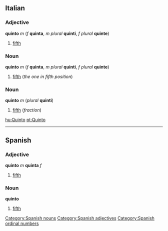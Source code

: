 ==Italian==
===Adjective===
'''quinto''' ''m'' (''f'' '''quinta''', ''m plural'' '''quinti''', ''f plural'' '''quinte''')

#[[fifth]]

===Noun===
'''quinto''' ''m'' (''f'' '''quinta''', ''m plural'' '''quinti''', ''f plural'' '''quinte''')

#[[fifth]] (''the one in fifth position'')

===Noun===
'''quinto''' ''m'' (''plural'' '''quinti''')

#[[fifth]] (''fraction'')

[[hu:Quinto]]
[[pt:Quinto]]
----

== Spanish ==
=== Adjective ===
'''quinto''' ''m'' '''quinta''' ''f''
# [[fifth]]

=== Noun ===
'''quinto'''
# [[fifth]]


[[Category:Spanish nouns]]
[[Category:Spanish adjectives]]
[[Category:Spanish ordinal numbers]]